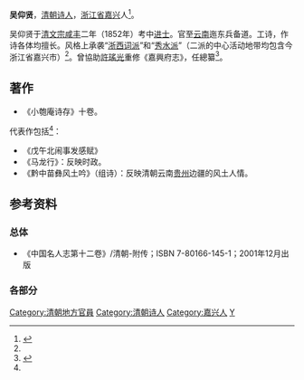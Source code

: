 '''吴仰贤'''，[[清朝|清朝]][[诗人|诗人]]，[[浙江省|浙江省]][[嘉兴|嘉兴]]人<ref name="吴仰贤 嘉兴">{{cite web |url=http://www.jxlib.com/whsk/jxwy/shige4.htm |title=【嘉兴诗人】 |format=htm |publisher=嘉兴市图书馆 |accessdate=2010年9月18日 |language=zh |deadurl=yes |archiveurl=https://web.archive.org/web/20080725040737/http://www.jxlib.com/whsk/jxwy/shige4.htm |archivedate=2008年7月25日 }}</ref>。

吴仰贤于[[清文宗|清文宗]][[咸丰|咸丰]]二年（1852年）考中[[进士|进士]]。官至[[云南|云南]]迤东兵备道。工诗，作诗各体均擅长。风格上承袭“[[浙西词派|浙西词派]]”和“[[秀水派|秀水派]]”（二派的中心活动地带均包含今浙江省嘉兴市）<ref name="吴仰贤 嘉兴"/>。曾協助[[許瑤光|許瑤光]]重修《嘉興府志》，任總纂<ref name="嘉兴古代名人数据库">{{Cite web|url=http://gxgc.zjlib.cn:8081/pub/jiax_grw/jiaxing/201004/t20100428_428220.html|title=嘉兴名人 详细介绍 - 许瑶光|language=zh-cn|publisher=嘉兴古代名人数据库|date=2010-04-28|accessdate=2014-07-18|archive-date=2016-03-05|archive-url=https://web.archive.org/web/20160305170437/http://gxgc.zjlib.cn:8081/pub/jiax_grw/jiaxing/201004/t20100428_428220.html|dead-url=no}}</ref>。
==著作==
*《小匏庵诗存》十卷。

代表作包括<ref name="吴仰贤 嘉兴"/>：
*《戊午北闹事发感赋》
*《马龙行》：反映时政。
*《黔中苗彝风土吟》（组诗）：反映清朝云南[[贵州|贵州]]边疆的风土人情。

==参考资料==

===总体===

*《中国名人志第十二卷》/清朝-附传；ISBN 7-80166-145-1；2001年12月出版

===各部分===

{{reflist}}

{{咸豐二年壬子恩科殿試金榜}}
{{DEFAULTSORT:Wu吳}}
[[Category:清朝地方官員|Category:清朝地方官員]]
[[Category:清朝诗人|Category:清朝诗人]]
[[Category:嘉兴人|Category:嘉兴人]]
[[Category:吳姓|Y]]